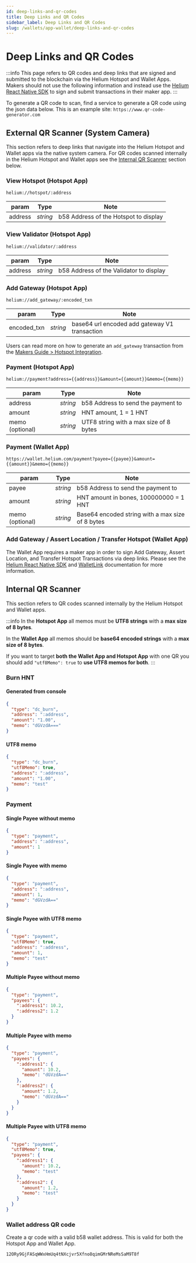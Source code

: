 ```yaml
---
id: deep-links-and-qr-codes
title: Deep Links and QR Codes
sidebar_label: Deep Links and QR Codes
slug: /wallets/app-wallet/deep-links-and-qr-codes
---
```

# Deep Links and QR Codes

:::info
This page refers to QR codes and deep links that are signed and submitted to the blockchain via the Helium Hotspot and Wallet Apps.
Makers should not use the following information and instead use the [Helium React Native SDK](https://helium.github.io/react-native-helium/modules/WalletLink.html)
to sign and submit transactions in their maker app.
:::

To generate a QR code to scan, find a service to generate a QR code using the json data below.
This is an example site: `https://www.qr-code-generator.com`

## External QR Scanner (System Camera)

This section refers to deep links that navigate into the Helium Hotspot and Wallet apps via the native
system camera. For QR codes scanned internally in the Helium Hotspot and Wallet apps see the
[Internal QR Scanner](#internal-qr-scanner) section below.

### View Hotspot (Hotspot App)

```
helium://hotspot/:address
```

| param   | Type     | Note                                  |
|---------|----------|---------------------------------------|
| address | _string_ | b58 Address of the Hotspot to display |

### View Validator (Hotspot App)

```
helium://validator/:address
```

| param   | Type     | Note                                    |
|---------|----------|-----------------------------------------|
| address | _string_ | b58 Address of the Validator to display |

### Add Gateway (Hotspot App)

```
helium://add_gateway/:encoded_txn
```

| param       | Type     | Note                                          |
|-------------|----------|-----------------------------------------------|
| encoded_txn | _string_ | base64 url encoded add gateway V1 transaction |

Users can read more on how to generate an `add_gateway` transaction from the [Makers Guide > Hotspot Integration](https://docs.helium.com/mine-hnt/full-hotspots/become-a-maker/hotspot-integration-testing/#generate-an-add-hotspot-transaction).

### Payment (Hotspot App)

```
helium://payment?address={{address}}&amount={{amount}}&memo={{memo}}
```

| param           | Type     | Note                                   |
|-----------------|----------|----------------------------------------|
| address         | _string_ | b58 Address to send the payment to     |
| amount          | _string_ | HNT amount, 1 = 1 HNT                  |
| memo (optional) | _string_ | UTF8 string with a max size of 8 bytes |

### Payment (Wallet App)

```
https://wallet.helium.com/payment?payee={{payee}}&amount={{amount}}&memo={{memo}}
```

| param           | Type     | Note                                             |
|-----------------|----------|--------------------------------------------------|
| payee           | _string_ | b58 Address to send the payment to               |
| amount          | _string_ | HNT amount in bones, 100000000 = 1 HNT           |
| memo (optional) | _string_ | Base64 encoded string with a max size of 8 bytes |

### Add Gateway / Assert Location / Transfer Hotspot (Wallet App)

The Wallet App requires a maker app in order to sign Add Gateway, Assert Location,
and Transfer Hotspot Transactions via deep links. Please see the [Helium React Native SDK](https://helium.github.io/react-native-helium/index.html)
and [WalletLink](https://helium.github.io/react-native-helium/modules/WalletLink.html) documentation for more information.

## Internal QR Scanner

This section refers to QR codes scanned internally by the Helium Hotspot and Wallet apps.

:::info
In the **Hotspot App** all memos must be **UTF8 strings** with a **max size of 8 bytes**.

In the **Wallet App** all memos should be **base64 encoded strings** with a **max size of 8 bytes**.

If you want to target **both the Wallet App and Hotspot App** with one QR you should add `"utf8Memo": true` to **use UTF8 memos for both**.
:::

### Burn HNT

#### Generated from console

```json
{
  "type": "dc_burn",
  "address": ":address",
  "amount": "1.00",
  "memo": "dGVzdA==="
}
```

#### UTF8 memo

```json
{
  "type": "dc_burn",
  "utf8Memo": true,
  "address": ":address",
  "amount": "1.00",
  "memo": "test"
}
```

### Payment

#### Single Payee without memo

```json
{
  "type": "payment",
  "address": ":address",
  "amount": 1
}
```

#### Single Payee with memo

```json
{
  "type": "payment",
  "address": ":address",
  "amount": 1,
  "memo": "dGVzdA=="
}
```

#### Single Payee with UTF8 memo

```json
{
  "type": "payment",
  "utf8Memo": true,
  "address": ":address",
  "amount": 1,
  "memo": "test"
}
```

#### Multiple Payee without memo

```json
{
  "type": "payment",
  "payees": {
    ":address1": 10.2,
    ":address2": 1.2
  }
}
```

#### Multiple Payee with memo

```json
{
  "type": "payment",
  "payees": {
    ":address1": {
      "amount": 10.2,
      "memo": "dGVzdA=="
    },
    ":address2": {
      "amount": 1.2,
      "memo": "dGVzdA=="
    }
  }
}
```

#### Multiple Payee with UTF8 memo

```json
{
  "type": "payment",
  "utf8Memo": true,
  "payees": {
    ":address1": {
      "amount": 10.2,
      "memo": "test"
    },
    ":address2": {
      "amount": 1.2,
      "memo": "test"
    }
  }
}
```

### Wallet address QR code

Create a qr code with a valid b58 wallet address. This is valid for both the Hotspot App and Wallet App.

```
12ORy9GjFASqWWxHmUq4tNXcjvr5Xfno8qimGMrNReMsSaM9T8f
```
